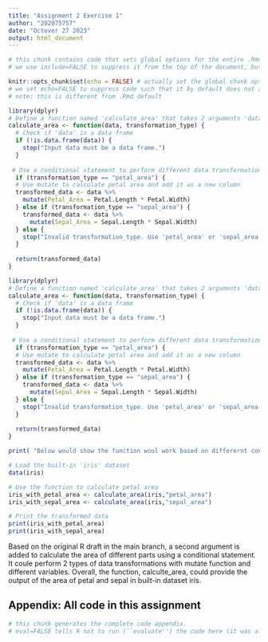 ```yaml
---
title: "Assignment 2 Exercise 1"
author: "202075757"
date: "Octover 27 2023"
output: html_document
---
```


```r
# this chunk contains code that sets global options for the entire .Rmd. 
# we use include=FALSE to suppress it from the top of the document, but it will still appear in the appendix. 

knitr::opts_chunk$set(echo = FALSE) # actually set the global chunk options. 
# we set echo=FALSE to suppress code such that it by default does not appear throughout the document. 
# note: this is different from .Rmd default
```

```r
library(dplyr)
# Define a function named 'calculate_area' that takes 2 arguments 'data' and 'transformation_type'
calculate_area <- function(data, transformation_type) {
  # Check if 'data' is a data frame
  if (!is.data.frame(data)) {
    stop("Input data must be a data frame.")
  }
  
 # Use a conditional statement to perform different data transformations
  if (transformation_type == "petal_area") {
  # Use mutate to calculate petal area and add it as a new column
  transformed_data <- data %>%
    mutate(Petal_Area = Petal.Length * Petal.Width)
  } else if (transformation_type == "sepal_area") {
    transformed_data <- data %>%
      mutate(Sepal_Area = Sepal.Length * Sepal.Width)
  } else {
    stop("Invalid transformation_type. Use 'petal_area' or 'sepal_area'.")
  }
  
  return(transformed_data)
}  

library(dplyr)
# Define a function named 'calculate_area' that takes 2 arguments 'data' and 'transformation_type'
calculate_area <- function(data, transformation_type) {
  # Check if 'data' is a data frame
  if (!is.data.frame(data)) {
    stop("Input data must be a data frame.")
  }
  
 # Use a conditional statement to perform different data transformations
  if (transformation_type == "petal_area") {
  # Use mutate to calculate petal area and add it as a new column
  transformed_data <- data %>%
    mutate(Petal_Area = Petal.Length * Petal.Width)
  } else if (transformation_type == "sepal_area") {
    transformed_data <- data %>%
      mutate(Sepal_Area = Sepal.Length * Sepal.Width)
  } else {
    stop("Invalid transformation_type. Use 'petal_area' or 'sepal_area'.")
  }
  
  return(transformed_data)
}  

print( "Below would show the function woul work based on differernt conditional argument inputs.")

# Load the built-in 'iris' dataset
data(iris)

# Use the function to calculate petal area
iris_with_petal_area <- calculate_area(iris,"petal_area")
iris_with_sepal_area <- calculate_area(iris,"sepal_area")

# Print the transformed data
print(iris_with_petal_area)
print(iris_with_sepal_area)


```


Based on the original R draft in the main branch, a second argument is added to calculate the area of different parts using a conditional statement. It coule perform 2 types of data transformations with mutate function and different variables. Overall, the function, calculte_area, could provide the output of the area of petal and sepal in built-in dataset iris.

## Appendix: All code in this assignment

```r
# this chunk generates the complete code appendix. 
# eval=FALSE tells R not to run (``evaluate'') the code here (it was already run before).
```
